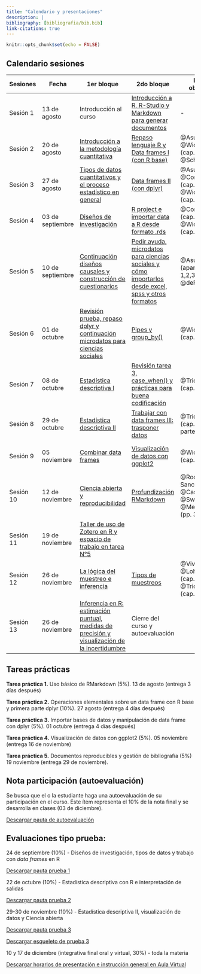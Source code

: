 ```yaml
---
title: "Calendario y presentaciones"
description: |
bibliography: [bibliografia/bib.bib]
link-citations: true
---
```


```r
knitr::opts_chunk$set(echo = FALSE)
```


## Calendario sesiones

|  Sesiones | Fecha  |  1er bloque | 2do bloque | Lectura obligatoria  | Lectura complementaria |
|---|---|---|---|---|---|
| Sesión 1  |  13 de agosto | Introducción al curso | [Introducción a R, R-Studio y Markdown para generar documentos](clases/clase1/clase1.html) | - | - |   
| Sesión 2 | 20 de agosto | [Introducción a la metodología cuantitativa](clases/clase2/clase2a.html) | [Repaso lenguaje R y Data frames I (con R base)](clases/clase2/clase2b.html) |  @Asun2006a, @Wickham2021 (cap. 1 y 2) y @Schmitter2013 | @Corbetta2007 (cap. 1 y 2)  |
| Sesión 3 |  27 de agosto | [Tipos de datos cuantitativos y el proceso estadístico en general](clases/clase3/clase3a_tipos.html) | [Data frames II (con dplyr)]((clases/clase3/clase3b_dplyr.html)) |  @Asun2006a, @Corbetta2007 (cap. 3)  y @Wickham2021 (cap. 5) | @Agresti2018 (cap. 1 y 2)  |
| Sesión 4 |  03 de septiembre | [Diseños de investigación](clases/clase4/clase4a_diseno.html) | [R project e importar data a R desde formato .rds](clases/clase4/clase4b_rproj.html) |  @Corbetta2007 (cap. 4) y @Wickham2021 (cap. 8) | @Babbie2014 (cap. 8)  |  |
| Sesión 5 |  10 de septiembre | [Continuación diseños causales y construcción de cuestionarios](clases/clase5/clase5a_cuestionarios.html#1) | [Pedir ayuda, microdatos para ciencias sociales y cómo importarlos desde excel, spss y otros formatos](clases/clase5/clase5b_help_import.html#1) | @Asun2006 (apartados 1,2,3,4,6), @deRada2007 | @Babbie2014 (cap. 9), @Corbetta2007 (cap. 5) y @Wickham2021 (cap. 11) |
| Sesión 6 | 01 de octubre  | [Revisión prueba, repaso dplyr y continuación microdatos para ciencias sociales](clases/clase6/clase6a_correccion_prueba#1) | [Pipes y group_by()](clases/clase6/clase6b_pipe_dplyr_codigo#1) | @Wickham2021 (cap. 18) |  |
 Sesión 7 | 08 de octubre  | [Estadística descriptiva I]((clases/clase7/clase7b_estadistica_descriptiva#1))   | [Revisión tarea 3, case_when() y prácticas para buena codificación](clases/clase7/clase7a_pendiente_dplyr_codigo#1) | @Triola2009 (cap. 2 y 3) |  @Agresti2018 (cap. 2), @Moore2005 y [Carr (2021)](https://waterdata.usgs.gov/blog/intro-best-practices/) |
 Sesión 8 | 29 de octubre   | [Estadística descriptiva II](clases/clase8/clase8b_estadistica_descriptiva2#1) | [Trabajar con data frames III: trasponer datos](clases/clase8/clase8c_agrupar_trasponer#1) | @Triola2009 (cap. 10, solo parte 1) |  @Agresti2018 (cap. 3) y @Moore2005 |
| Sesión 9 | 05 noviembre   | [Combinar data frames](clases/clase9/clase9a_trasponer_combinar#1)  | [Visualización de datos con ggplot2](clases/clase9/clase9b_visualizacion#1) | @Wickham2021 (cap. 3) |   @Agresti2018 (cap. 2) y @Moore2005 (cap. 1.3 y 2.1) |
Sesión 10 | 12 de noviembre | [Ciencia abierta y reproducibilidad](clases/clase10/clase10a_csabierta#1) | [Profundización RMarkdown](clases/clase10/clase10a_csabierta#116)  | @Rodriguez-Sanchez2016, @Castillo2021, @Swartz2008, @Merton1977 (pp. 355-368) | @Breznau2021, @Healy2018 |
Sesión 11 | 19 de noviembre   | [Taller de uso de Zotero en R y espacio de trabajo en tarea N°5](clases/clase10/clase10c_zotero_bibtex#1)  |   |   |     |
| Sesión 12 | 26 de noviembre   | [La lógica del muestreo e inferencia](clases/clase11/clase10a_muestreo#1) | [Tipos de muestreos](clases/clase11/clase10a_muestreo#83)  | @Vivanco2006, @Lohr2000 (cap. 2 y 7) y @Triola2009 (cap. 7) |    |
Sesión 13 | 26 de noviembre   | [Inferencia en R: estimación puntual, medidas de precisión y visualización de la incertidumbre]() |  Cierre del curso y autoevaluación  |  |  @Lumley2011 (Cap. 1, 2 y 3)|

## Tareas prácticas

**Tarea práctica 1.** Uso básico de RMarkdown (5%).	13 de agosto (entrega 3 días después)

**Tarea práctica 2.**	Operaciones elementales sobre un data frame con R base y primera parte dplyr (10%).	27 agosto (entrega 4 días después)

**Tarea práctica 3.**	Importar bases de datos y manipulación de data frame con dplyr (5%). 01 octubre (entrega 4 días después)

**Tarea práctica 4.**	Visualización de datos con ggplot2 (5%). 05 noviembre (entrega 16 de noviembre)

**Tarea práctica 5.** Documentos reproducibles y gestión de bibliografía (5%) 19 noviembre (entrega 29 de noviembre).

## Nota participación (autoevaluación)

Se busca que el o la estudiante haga una autoevaluación de su participación en el curso. Este ítem representa el 10% de la nota final y se desarrolla en clases (03 de diciembre). 

[Descargar pauta de autoevaluación]()

## Evaluaciones tipo prueba:

24 de septiembre (10%) - Diseños de investigación, tipos de datos y trabajo con *data frames* en R

[Descargar pauta prueba 1](pruebas/prueba1.pdf)

22 de octubre (10%) - Estadística descriptiva con R e interpretación de salidas

[Descargar pauta prueba 2](pruebas/prueba2.pdf)

29-30 de noviembre (10%) - Estadística descriptiva II, visualización de datos y Ciencia abierta

[Descargar pauta prueba 3](pruebas/prueba3.pdf)

[Descargar esqueleto de prueba 3](https://www.dropbox.com/sh/l1qe5xk4o6er6vv/AABciHSunzw5QAmKKgZ3f1a8a?dl=0)

10 y 17 de diciembre (integrativa final oral y virtual, 30%) - toda la materia

[Descargar horarios de presentación e instrucción general en Aula Virtual](https://ucsh.mrooms.net/login/index.php)

